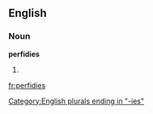 ==English==

===Noun===
'''perfidies'''

# {{plural of|[[perfidy]]}}

[[Category:English plurals ending in "-ies"]]

[[fr:perfidies]]